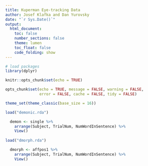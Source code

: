 ---
title: Kuperman Eye-tracking Data
author: Josef Klafka and Dan Yurovsky
date: "`r Sys.Date()`"
output: 
  html_document:
    toc: false
    number_sections: false
    theme: lumen
    toc_float: false
    code_folding: show 
---

```{r setup, include=FALSE}
# load packages
library(dplyr)

knitr::opts_chunk$set(echo = TRUE)

opts_chunk$set(echo = TRUE, message = FALSE, warning = FALSE, 
               error = FALSE, cache = FALSE, tidy = FALSE)

theme_set(theme_classic(base_size = 16))
```

```{r data}

load("demonic.rda")

  demon <- single %>% 
    arrange(Subject, TrialNum, NumWordInSentence) %>%
    View()
  
load("dmorph.rda")

  dmorph <- affpos1 %>%
    arrange(Subject, TrialNum, NumWordInSentence) %>%
    View()
  
  
```